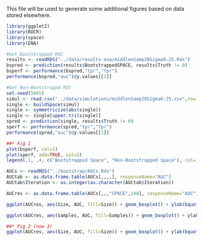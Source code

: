 This file will be used to generate some additional figures based on data stored elsewhere.

```r
library(ggplot2)
library(ROCR)
library(space)
library(ENA)

#Get Bootstrapped ROC
results <- readRDS("../data/results-ena/middlenSamp20Sigma0.25.Rds")
bspred <- prediction(results$BootstrappedSPACE, results$Truth != 0)
bsperf <- performance(bspred,"tpr","fpr")
performance(bspred,"auc")@y.values[[1]]

#Get Non-Bootstrappd ROC
set.seed(5005)
simul <- read.csv("../data/simulations/middlenSamp20Sigma0.25.csv",row.names=1)
single <- buildSpace(simul)
single <- symmetricize(abs(single))
single <- single[upper.tri(single)]
spred <- prediction(single, results$Truth != 0)
sperf <- performance(spred,"tpr","fpr")
performance(spred,"auc")@y.values[[1]]

##* Fig 1
plot(bsperf, col=1)
plot(sperf, add=TRUE, col=2)
legend(.1, .4, c("Bootstrapped Space", "Non-Bootstrapped Space"), col=1:2, lwd=1)
```

```r
AUCs <- readRDS("../bootstrap/AUCs.Rds")
AUCtab <- as.data.frame.table(AUCs[,,,,], responseName="AUC")
AUCtab$Iteration <- as.integer(as.character(AUCtab$Iteration))

AUCres <- as.data.frame.table(AUCs[,,,"SPACE",140], responseName="AUC")

ggplot(AUCres, aes(Size, AUC, fill=Size)) + geom_boxplot() + ylab(bquote(AUC[bootstrapped] - AUC[single])) + facet_grid(. ~ Samples) + geom_hline(aes(yintercept=0)) + theme(axis.ticks=element_blank(), axis.text.x = element_blank()) + xlab("")

ggplot(AUCres, aes(Samples, AUC, fill=Samples)) + geom_boxplot() + ylab(bquote(AUC[bootstrapped] - AUC[single])) + facet_grid(. ~ Size) + geom_hline(aes(yintercept=0)) + theme(axis.ticks=element_blank(), axis.text.x = element_blank()) + xlab("")

##* Fig 2 (now 3)
ggplot(AUCres, aes(Size, AUC, fill=Size)) + geom_boxplot() + ylab(bquote(AUC[bootstrapped] - AUC[single])) + geom_hline(aes(yintercept=0)) + theme(axis.ticks=element_blank(), axis.text.x = element_blank()) + xlab("") +ylim(c(0,.09))

```


```r



```